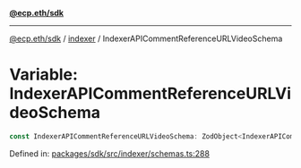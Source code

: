 [**@ecp.eth/sdk**](../../index.mdx)

***

[@ecp.eth/sdk](/sdk-reference/index.mdx) / [indexer](/sdk-reference/indexer/index.mdx) / IndexerAPICommentReferenceURLVideoSchema

# Variable: IndexerAPICommentReferenceURLVideoSchema

```ts
const IndexerAPICommentReferenceURLVideoSchema: ZodObject<IndexerAPICommentReferenceURLVideoSchemaType>;
```

Defined in: [packages/sdk/src/indexer/schemas.ts:288](https://github.com/ecp-eth/comments-monorepo/blob/main/packages/sdk/src/indexer/schemas.ts#L288)
